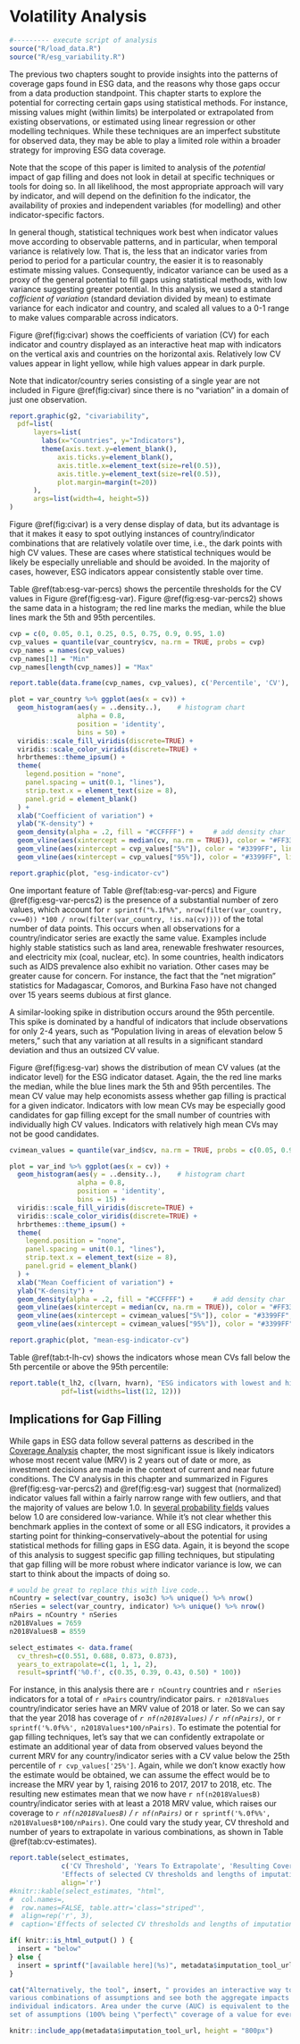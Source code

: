 # Volatility Analysis {#volatility}

```r
#--------- execute script of analysis
source("R/load_data.R")
source("R/esg_variability.R")
```

The previous two chapters sought to provide insights into the patterns of coverage gaps found in
ESG data, and the reasons why those gaps occur from a data production standpoint. This chapter
starts to explore the potential for correcting certain gaps using statistical methods. For instance,
missing values might (within limits) be interpolated or extrapolated from existing observations,
or estimated using linear regression or other modelling techniques. While these techniques are
an imperfect substitute for observed data, they may be able to play a limited role within a broader strategy for improving ESG data coverage.

Note that the scope of this paper is limited to analysis of the *potential* impact of gap filling
and does not look in detail at specific techniques or tools for doing so. In all likelihood, the most appropriate approach will vary by indicator, and will depend on the definition fo the indicator,
the availability of proxies and independent variables (for modelling) and other indicator-specific factors. 

In general though, statistical techniques work best when indicator values move according to observable
patterns, and in particular, when temporal variance is relatively low. That is, the less that an indicator
varies from period to period for a particular country, the easier it is to reasonably estimate missing values.
Consequently, indicator variance can be used as a proxy of the general potential to fill gaps using
statistical methods, with low variance suggesting greater potential. In this analysis, we used a
standard *cofficient of variation* (standard deviation divided by mean) to estimate variance for each
indicator and country, and scaled all values to a 0-1 range to make values comparable across indicators.

Figure \@ref(fig:civar) shows the coefficients of variation (CV) for each indicator and country displayed
as an interactive heat map with indicators on the vertical axis and countries on the horizontal axis.
Relatively low CV values appear in light yellow, while high values appear in dark purple.

Note that indicator/country series consisting of a single year are not included in Figure \@ref(fig:civar)
since there is no "variation" in a domain of just one observation.

```r

report.graphic(g2, "civariability",
  pdf=list(
      layers=list(
        labs(x="Countries", y="Indicators"),
        theme(axis.text.y=element_blank(),
            axis.ticks.y=element_blank(),
            axis.title.x=element_text(size=rel(0.5)),
            axis.title.y=element_text(size=rel(0.5)),
            plot.margin=margin(t=20))
      ),
      args=list(width=4, height=5))
)
```



Figure \@ref(fig:civar) is a very dense display of data, but its advantage is that it makes it easy
to spot outlying instances of country/indicator combinations that are relatively volatile over time,
i.e., the dark points with high CV values. These are cases where statistical techniques would be likely be
especially unreliable and should be avoided. In the majority of cases, however, ESG indicators appear consistently stable over time.

Table \@ref(tab:esg-var-percs) shows the percentile thresholds for the CV values in Figure \@ref(fig:esg-var). Figure \@ref(fig:esg-var-percs2) shows the same data in a histogram; the red
line marks the median, while the blue lines mark the 5th and 95th percentiles.

```r

cvp = c(0, 0.05, 0.1, 0.25, 0.5, 0.75, 0.9, 0.95, 1.0)
cvp_values = quantile(var_country$cv, na.rm = TRUE, probs = cvp)
cvp_names = names(cvp_values)
cvp_names[1] = "Min"
cvp_names[length(cvp_names)] = "Max"

report.table(data.frame(cvp_names, cvp_values), c('Percentile', 'CV'), "CV Percentiles")

```

```r

plot = var_country %>% ggplot(aes(x = cv)) +
  geom_histogram(aes(y = ..density..),    # histogram chart
                 alpha = 0.8,
                 position = 'identity',
                 bins = 50) +
  viridis::scale_fill_viridis(discrete=TRUE) +
  viridis::scale_color_viridis(discrete=TRUE) +
  hrbrthemes::theme_ipsum() +
  theme(
    legend.position = "none",
    panel.spacing = unit(0.1, "lines"),
    strip.text.x = element_text(size = 8),
    panel.grid = element_blank()
  ) +
  xlab("Coefficient of variation") +
  ylab("K-density") +
  geom_density(alpha = .2, fill = "#CCFFFF") +     # add density char
  geom_vline(aes(xintercept = median(cv, na.rm = TRUE)), color = "#FF3333", linetype = "dashed", size = 1) +
  geom_vline(aes(xintercept = cvp_values["5%"]), color = "#3399FF", linetype = "dashed", size = 1) +
  geom_vline(aes(xintercept = cvp_values["95%"]), color = "#3399FF", linetype = "dashed", size = 1)

report.graphic(plot, "esg-indicator-cv")
```

One important feature of Table \@ref(tab:esg-var-percs) and Figure \@ref(fig:esg-var-percs2) is the presence of a substantial number
of zero values, which account for
`r sprintf("%.1f%%", nrow(filter(var_country, cv==0)) *100 / nrow(filter(var_country, !is.na(cv))))`
of the total number of data points. This occurs when all observations for a country/indicator series are exactly the same
value. Examples include highly stable statistics such as land area, renewable freshwater resources, and electricity mix (coal, nuclear, etc). In some countries, health indicators such as AIDS prevalence also exhibit no variation. Other cases
may be greater cause for concern. For instance, the fact that the "net migration" statistics for Madagascar, Comoros, and Burkina Faso have not changed over 15 years seems dubious at first glance.


A similar-looking spike in distribution occurs around the 95th percentile. This spike is dominated by a handful
of indicators that include observations for only 2-4 years, such as "Population living in areas of elevation below
5 meters," such that any variation at all results in a significant standard deviation and thus an outsized CV value.

Figure \@ref(fig:esg-var) shows the distribution of mean CV values (at the indicator level)
for the ESG indicator dataset. Again, the the red
line marks the median, while the blue lines mark the 5th and 95th percentiles.
The mean CV value may help economists assess whether gap filling is practical for a given indicator.
Indicators with low mean CVs may be especially good candidates for gap filling except for the small number of countries with
individually high CV values. Indicators with relatively high mean CVs may not be good candidates.

```r

cvimean_values = quantile(var_ind$cv, na.rm = TRUE, probs = c(0.05, 0.95))

plot = var_ind %>% ggplot(aes(x = cv)) +
  geom_histogram(aes(y = ..density..),    # histogram chart
                 alpha = 0.8,
                 position = 'identity',
                 bins = 15) +
  viridis::scale_fill_viridis(discrete=TRUE) +
  viridis::scale_color_viridis(discrete=TRUE) +
  hrbrthemes::theme_ipsum() +
  theme(
    legend.position = "none",
    panel.spacing = unit(0.1, "lines"),
    strip.text.x = element_text(size = 8),
    panel.grid = element_blank()
  ) +
  xlab("Mean Coefficient of variation") +
  ylab("K-density") +
  geom_density(alpha = .2, fill = "#CCFFFF") +     # add density char
  geom_vline(aes(xintercept = median(cv, na.rm = TRUE)), color = "#FF3333", linetype = "dashed", size = 1) +
  geom_vline(aes(xintercept = cvimean_values["5%"]), color = "#3399FF", linetype = "dashed", size = 1) +
  geom_vline(aes(xintercept = cvimean_values["95%"]), color = "#3399FF", linetype = "dashed", size = 1)

report.graphic(plot, "mean-esg-indicator-cv")

```

Table \@ref(tab:t-lh-cv) shows the indicators whose mean CVs fall below the 5th percentile or above the 95th percentile:

```r

report.table(t_lh2, c(lvarn, hvarn), "ESG indicators with lowest and highest volatility",
             pdf=list(widths=list(12, 12)))
```

## Implications for Gap Filling ##

While gaps in ESG data follow several patterns as described in the [Coverage Analysis](#coverage) chapter, the most
significant issue is likely indicators whose most recent value (MRV) is 2 years out of date or more, as investment
decisions are made in the context of current and near future conditions. The CV analysis in this chapter and summarized
in Figures \@ref(fig:esg-var-percs2) and \@ref(fig:esg-var) suggest that (normalized) indicator values fall within a fairly narrow range with few outliers, and that the majority of values are below 1.0.
In [several probability fields](https://en.wikipedia.org/wiki/Coefficient_of_variation#Applications)
values below 1.0 are considered low-variance. While it's not clear whether this benchmark applies in the context of some
or all ESG indicators, it provides a starting point for thinking--conservatively--about the potential for using
statistical methods for filling gaps in ESG data. Again, it is beyond the scope of this analysis to suggest
specific gap filling techniques, but stipulating that gap filling will be more robust where indicator variance is low, we can start to think about the impacts of doing so.

```r
# would be great to replace this with live code...
nCountry = select(var_country, iso3c) %>% unique() %>% nrow()
nSeries = select(var_country, indicator) %>% unique() %>% nrow()
nPairs = nCountry * nSeries
n2018Values = 7659
n2018ValuesB = 8559

select_estimates <- data.frame(
  cv_thresh=c(0.551, 0.688, 0.873, 0.873),
  years_to_extrapolate=c(1, 1, 1, 2),
  result=sprintf('%0.f', c(0.35, 0.39, 0.43, 0.50) * 100))

```

For instance, in this analysis there are `r nCountry` countries and `r nSeries` indicators for a total of
`r nPairs` country/indicator pairs. `r n2018Values` country/indicator series have an MRV value of 2018 or later.
So we can say that the year 2018 has coverage of *`r nf(n2018Values)` / `r nf(nPairs)`,* or
`r sprintf('%.0f%%', n2018Values*100/nPairs)`. To
estimate the potential for gap filling techniques, let's say that we can confidently extrapolate
or estimate an additional year of data from observed values beyond the current MRV for any country/indicator series with
a CV value below the 25th percentile of `r cvp_values['25%']`. Again, while we don't know exactly how the estimate
would be obtained,  we can assume the effect would be to increase the MRV year by 1, raising 
2016 to 2017, 2017 to 2018, etc. The resulting new estimates mean that we now have `r nf(n2018ValuesB)` country/indicator series with at least a 2018 MRV value, which raises our coverage to
*`r nf(n2018ValuesB)` / `r nf(nPairs)`* or
`r sprintf('%.0f%%', n2018ValuesB*100/nPairs)`. One could vary the study year, CV threshold and number of years
to extrapolate in various combinations, as shown in Table \@ref(tab:cv-estimates).

```r

report.table(select_estimates,
             c('CV Threshold', 'Years To Extrapolate', 'Resulting Coverage (%)'),
             'Effects of selected CV thresholds and lengths of imputation on coverage in 2018',
             align='r')
#knitr::kable(select_estimates, "html",
#  col.names=,
#  row.names=FALSE, table.attr='class="striped"',
#  align=rep('r', 3),
#  caption='Effects of selected CV thresholds and lengths of imputation on coverage in 2018')
```

```r

if( knitr::is_html_output() ) {
  insert = "below"
} else {
  insert = sprintf("[available here](%s)", metadata$imputation_tool_url)
}

cat("Alternatively, the tool", insert, " provides an interactive way to test
various combinations of assumptions and see both the aggregate impacts and the effects on
individual indicators. Area under the curve (AUC) is equivalent to the percent coverage for any
set of assumptions (100% being \"perfect\" coverage of a value for every indicator and country).")

```

```r
knitr::include_app(metadata$imputation_tool_url, height = "800px")
```



